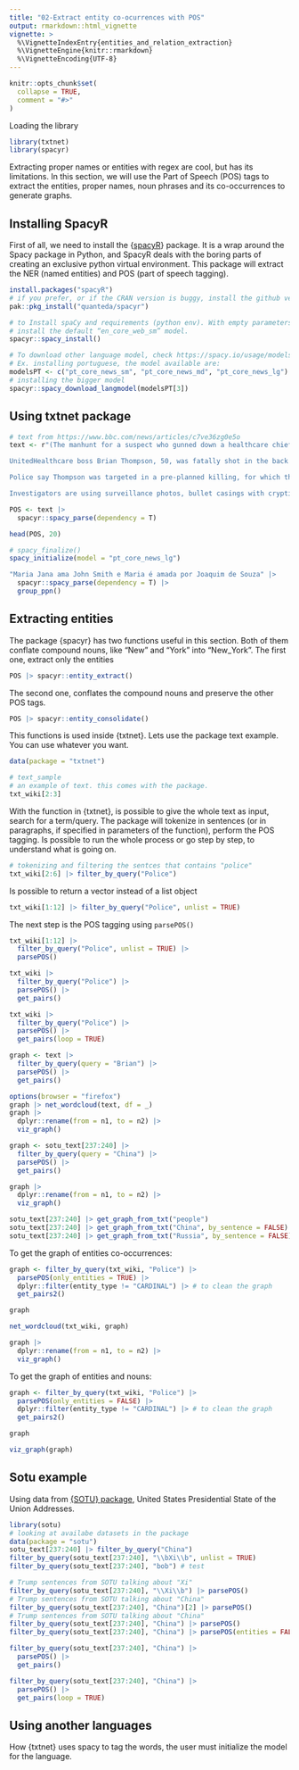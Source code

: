 ```yaml
---
title: "02-Extract entity co-ocurrences with POS"
output: rmarkdown::html_vignette
vignette: >
  %\VignetteIndexEntry{entities_and_relation_extraction}
  %\VignetteEngine{knitr::rmarkdown}
  %\VignetteEncoding{UTF-8}
---
```


```r
knitr::opts_chunk$set(
  collapse = TRUE,
  comment = "#>"
)
```
Loading the library

```r
library(txtnet)
library(spacyr)
```

Extracting proper names or entities with regex are cool, but has its limitations. 
In this section, we will use the Part of Speech (POS) tags to extract the entities, proper names, noun phrases and its co-occurrences to generate graphs.

## Installing SpacyR
First of all, we need to install the {[spacyR](https://spacyr.quanteda.io/)} package.
It is a wrap around the Spacy package in Python, and SpacyR deals with the boring parts of creating an exclusive python virtual environment.
This package will extract the NER (named entities) and POS (part of speech tagging).

```r
install.packages("spacyR")
# if you prefer, or if the CRAN version is buggy, install the github version:
pak::pkg_install("quanteda/spacyr")

# to Install spaCy and requirements (python env). With empty parameters, it will
# install the default “en_core_web_sm” model.
spacyr::spacy_install()

# To download other language model, check https://spacy.io/usage/models
# Ex. installing portuguese, the model available are:
modelsPT <- c("pt_core_news_sm", "pt_core_news_md", "pt_core_news_lg")
# installing the bigger model
spacyr::spacy_download_langmodel(modelsPT[3])
```

## Using txtnet package

```r
# text from https://www.bbc.com/news/articles/c7ve36zg0e5o
text <- r"(The manhunt for a suspect who gunned down a healthcare chief executive in New York is now in its third day, with police chasing several different leads.

UnitedHealthcare boss Brian Thompson, 50, was fatally shot in the back on Wednesday morning outside the Hilton hotel in Midtown Manhattan.

Police say Thompson was targeted in a pre-planned killing, for which they do not yet have a motive.

Investigators are using surveillance photos, bullet casings with cryptic messages written on them, and the suspect's movements to track him down. They are also working with the FBI and authorities in other states as the search expands beyond New York.)"
```
```r
POS <- text |>
  spacyr::spacy_parse(dependency = T)

head(POS, 20)
```
```r
# spacy_finalize()
spacy_initialize(model = "pt_core_news_lg")

"Maria Jana ama John Smith e Maria é amada por Joaquim de Souza" |>
  spacyr::spacy_parse(dependency = T) |>
  group_ppn()
```

## Extracting entities

The package {spacyr} has two functions useful in this section.
Both of them conflate compound nouns, like "New" and "York" into "New_York".
The first one, extract only the entities

```r
POS |> spacyr::entity_extract()
```

The second one, conflates the compound nouns and preserve the other POS tags.

```r
POS |> spacyr::entity_consolidate()
```

This functions is used inside {txtnet}.
Lets use the package text example. You can use whatever you want.

```r
data(package = "txtnet")

# text_sample
# an example of text. this comes with the package.
txt_wiki[2:3]
```

With the function in {txtnet}, is possible to give the whole text as input, search for a term/query. The package will tokenize in sentences (or in paragraphs, if specified in parameters of the function), perform the POS tagging. Is possible to run the whole process or go step by step, to understand what is going on. 

```r
# tokenizing and filtering the sentces that contains "police"
txt_wiki[2:6] |> filter_by_query("Police")
```

Is possible to return a vector instead of a list object

```r
txt_wiki[1:12] |> filter_by_query("Police", unlist = TRUE)
```

The next step is the POS tagging using `parsePOS()`

```r
txt_wiki[1:12] |>
  filter_by_query("Police", unlist = TRUE) |>
  parsePOS()
```



```r
txt_wiki |>
  filter_by_query("Police") |>
  parsePOS() |>
  get_pairs()

txt_wiki |>
  filter_by_query("Police") |>
  parsePOS() |>
  get_pairs(loop = TRUE)
```



```r
graph <- text |>
  filter_by_query(query = "Brian") |>
  parsePOS() |>
  get_pairs()

options(browser = "firefox")
graph |> net_wordcloud(text, df = _)
graph |>
  dplyr::rename(from = n1, to = n2) |>
  viz_graph()
```
```r
graph <- sotu_text[237:240] |>
  filter_by_query(query = "China") |>
  parsePOS() |>
  get_pairs()

graph |>
  dplyr::rename(from = n1, to = n2) |>
  viz_graph()
```
```r
sotu_text[237:240] |> get_graph_from_txt("people")
sotu_text[237:240] |> get_graph_from_txt("China", by_sentence = FALSE)
sotu_text[237:240] |> get_graph_from_txt("Russia", by_sentence = FALSE)
```

To get the graph of entities co-occurrences:

```r
graph <- filter_by_query(txt_wiki, "Police") |>
  parsePOS(only_entities = TRUE) |>
  dplyr::filter(entity_type != "CARDINAL") |> # to clean the graph
  get_pairs2()

graph
```

```r
net_wordcloud(txt_wiki, graph)
```

```r
graph |>
  dplyr::rename(from = n1, to = n2) |>
  viz_graph()
```

To get the graph of entities and nouns:

```r
graph <- filter_by_query(txt_wiki, "Police") |>
  parsePOS(only_entities = FALSE) |>
  dplyr::filter(entity_type != "CARDINAL") |> # to clean the graph
  get_pairs2()

graph
```

```r
viz_graph(graph)
```



## Sotu example

Using data from [{SOTU} package](https://cran.r-project.org/web/packages/sotu/index.html),  United States Presidential State of the Union Addresses.

```r
library(sotu)
# looking at availabe datasets in the package
data(package = "sotu")
sotu_text[237:240] |> filter_by_query("China")
filter_by_query(sotu_text[237:240], "\\bXi\\b", unlist = TRUE)
filter_by_query(sotu_text[237:240], "bob") # test

# Trump sentences from SOTU talking about "Xi"
filter_by_query(sotu_text[237:240], "\\Xi\\b") |> parsePOS()
# Trump sentences from SOTU talking about "China"
filter_by_query(sotu_text[237:240], "China")[2] |> parsePOS()
# Trump sentences from SOTU talking about "China"
filter_by_query(sotu_text[237:240], "China") |> parsePOS()
filter_by_query(sotu_text[237:240], "China") |> parsePOS(entities = FALSE)

filter_by_query(sotu_text[237:240], "China") |>
  parsePOS() |>
  get_pairs()

filter_by_query(sotu_text[237:240], "China") |>
  parsePOS() |>
  get_pairs(loop = TRUE)
```

## Using another languages

How {txtnet} uses spacy to tag the words, the user must initialize the model for the language.


